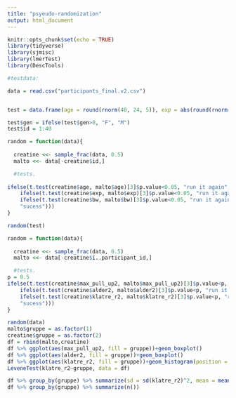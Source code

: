 ```yaml
---
title: "psyeudo-randomization"
output: html_document
---
```


```r
knitr::opts_chunk$set(echo = TRUE)
library(tidyverse)
library(sjmisc)
library(lmerTest)
library(DescTools)
```


```r
#testdata:

data = read.csv("participants_final.v2.csv")


test = data.frame(age = round(rnorm(40, 24, 5)), exp = abs(round(rnorm(40, 5, 2))), gen = rnorm(40), bw = rnorm(40, 64, 5))

test$gen = ifelse(test$gen>0, "F", "M")
test$id = 1:40

random = function(data){
  
  creatine <<- sample_frac(data, 0.5)
  malto <<- data[-creatine$id,]

  #tests.
  
ifelse(t.test(creatine$age, malto$age)[3]$p.value<0.05, "run it again",
    ifelse(t.test(creatine$exp, malto$exp)[3]$p.value<0.05, "run it again",
    ifelse(t.test(creatine$bw, malto$bw)[3]$p.value<0.05, "run it again",
    "sucess")))
}

random(test)

```





```r

random = function(data){
  
  creatine <<- sample_frac(data, 0.5)
  malto <<- data[-creatine$ï..participant_id,]

  #tests.
p = 0.5
ifelse(t.test(creatine$max_pull_up2, malto$max_pull_up2)[3]$p.value<p, "run it again",
    ifelse(t.test(creatine$alder2, malto$alder2)[3]$p.value<p, "run it again",
    ifelse(t.test(creatine$klatre_r2, malto$klatre_r2)[3]$p.value<p, "run it again",
    "sucess")))
}

random(data)
malto$gruppe = as.factor(1)
creatine$gruppe = as.factor(2)
df = rbind(malto,creatine)
df %>% ggplot(aes(max_pull_up2, fill = gruppe))+geom_boxplot()
df %>% ggplot(aes(alder2, fill = gruppe))+geom_boxplot()
df %>% ggplot(aes(klatre_r2, fill = gruppe))+geom_histogram(position = "dodge")
LeveneTest(klatre_r2~gruppe, data = df)

df %>% group_by(gruppe) %>% summarize(sd = sd(klatre_r2)^2, mean = mean(klatre_r2))
df %>% group_by(gruppe) %>% summarize(n())



```


